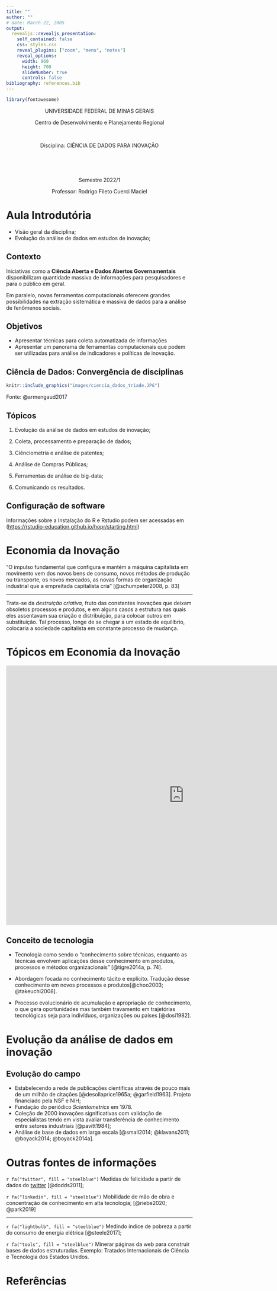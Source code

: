 ```yaml
---
title: ""
author: ""
# date: March 22, 2005
output: 
  revealjs::revealjs_presentation:
    self_contained: false
    css: styles.css
    reveal_plugins: ["zoom", "menu", "notes"]
    reveal_options:
      width: 960
      height: 700
      slideNumber: true
      controls: false
bibliography: references.bib
---
```


```r

library(fontawesome)

```

<center>

UNIVERSIDADE FEDERAL DE MINAS GERAIS

</center>

<center>

<medium> Centro de Desenvolvimento e Planejamento Regional </medium>

</center>

<br>

<center>

Disciplina: CIÊNCIA DE DADOS PARA INOVAÇÃO

</center>

<br>

<br>

<center>

Semestre 2022/1

</center>

<center>

Professor: Rodrigo Fileto Cuerci Maciel

</center>

# Aula Introdutória

-   Visão geral da disciplina;
-   Evolução da análise de dados em estudos de inovação;

## Contexto

Iniciativas como a **Ciência Aberta** e **Dados Abertos Governamentais** disponibilizam quantidade massiva de informações para pesquisadores e para o público em geral.

Em paralelo, novas ferramentas computacionais oferecem grandes possibilidades na extração sistemática e massiva de dados para a análise de fenômenos sociais.

## Objetivos

- Apresentar técnicas para coleta automatizada de informações
- Apresentar um panorama de ferramentas computacionais que podem ser utilizadas para análise de indicadores e políticas de inovação.

## Ciência de Dados: Convergência de disciplinas

```r


knitr::include_graphics("images/ciencia_dados_triade.JPG")

```

Fonte: @armengaud2017

## Tópicos

1.  Evolução da análise de dados em estudos de inovação;

2.  Coleta, processamento e preparação de dados;

3.  Ciênciometria e análise de patentes;

4.  Análise de Compras Públicas;

5.  Ferramentas de análise de big-data;

6.  Comunicando os resultados.

## Configuração de software

Informações sobre a Instalação do R e Rstudio podem ser acessadas em (<https://rstudio-education.github.io/hopr/starting.html>)

# Economia da Inovação

"O impulso fundamental que configura e mantém a máquina capitalista em movimento vem dos novos bens de consumo, novos métodos de produção ou transporte, os novos mercados, as novas formas de organização industrial que a empreitada capitalista cria" [@schumpeter2008, p. 83]

------------------------------------------------------------------------

Trata-se da *destruição criativa,* fruto das constantes inovações que deixam obsoletos processos e produtos, e em alguns casos a estrutura nas quais eles assentavam sua criação e distribuição, para colocar outros em substituição. Tal processo, longe de se chegar a um estado de equilíbrio, colocaria a sociedade capitalista em constante processo de mudança.

# Tópicos em Economia da Inovação

<iframe src="https://app.vosviewer.com/?json=https://www.dropbox.com/s/bbiev4dw7b99q7y/VOSviewer_3047647339148513852.json?dl=1" width="960" height="700" frameBorder="0" allowFullScreen>

</iframe>

## Conceito de tecnologia

-   Tecnologia como sendo o "conhecimento sobre técnicas, enquanto as técnicas envolvem aplicações desse conhecimento em produtos, processos e métodos organizacionais" [@tigre2014a, p. 74].

-   Abordagem focada no conhecimento tácito e explícito. Tradução desse conhecimento em novos processos e produtos[@choo2003; @takeuchi2008].

-   Processo evolucionário de acumulação e apropriação de conhecimento, o que gera oportunidades mas também travamento em trajetórias tecnológicas seja para indivíduos, organizações ou países [@dosi1982].

# Evolução da análise de dados em inovação

## Evolução do campo

-   Estabelecendo a rede de publicações científicas através de pouco mais de um milhão de citações [@desollaprice1965a; @garfield1963]. Projeto financiado pela NSF e NIH;
-   Fundação do periódico *Scientometrics* em 1978.
-   Coleção de 2000 inovações significativas com validação de especialistas tendo em vista avaliar transferência de conhecimento entre setores industriais [@pavitt1984];
-   Análise de base de dados em larga escala [@small2014; @klavans2011; @boyack2014; @boyack2014a].

# Outras fontes de informações

`r fa("twitter", fill = "steelblue")` Medidas de felicidade a partir de dados do [twitter](https://cdanfort.w3.uvm.edu/main/hedonometrics.html) [@dodds2011];

`r fa("linkedin", fill = "steelblue")` Mobilidade de mão de obra e concentração de conhecimento em alta tecnologia; [@riebe2020; @park2019]

------------------------------------------------------------------------

`r fa("lightbulb", fill = "steelblue")` Medindo índice de pobreza a partir do consumo de energia elétrica [@steele2017];

`r fa("tools", fill = "steelblue")` Minerar páginas da web para construir bases de dados estruturadas. Exemplo: Tratados Internacionais de Ciência e Tecnologia dos Estados Unidos.

# Referências
